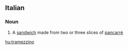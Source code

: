 ==Italian==

===Noun===
{{it-noun|tramezzin|m|o|i}}

# A [[sandwich]] made from two or three slices of [[pancarré]]

[[hu:tramezzino]]